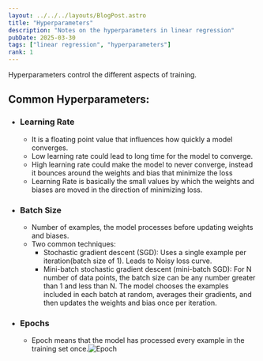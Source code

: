 ```yaml
---
layout: ../../../layouts/BlogPost.astro
title: "Hyperparameters"
description: "Notes on the hyperparameters in linear regression"
pubDate: 2025-03-30
tags: ["linear regression", "hyperparameters"]
rank: 1
---
```

Hyperparameters control the different aspects of training.

## Common Hyperparameters:

- ### Learning Rate
	- It is a floating point value that influences how quickly a model converges.
	- Low learning rate could lead to long time for the model to converge.
	- High learning rate could make the model to never converge, instead it bounces around the weights and bias that minimize the loss
	- Learning Rate is basically the small values by which the weights and biases are moved in the direction of minimizing loss.
- ### Batch Size
	- Number of examples, the model processes before updating weights and biases.
	- Two common techniques:
		- Stochastic gradient descent (SGD): Uses a single example per iteration(batch size of 1). Leads to Noisy loss curve.
		- Mini-batch stochastic gradient descent (mini-batch SGD): For N number of data points, the batch size can be any number greater than 1 and less than N. The model chooses the examples included in each batch at random, averages their gradients, and then updates the weights and bias once per iteration.
- ### Epochs
	- Epoch means that the model has processed every example in the training set once.![Epoch](https://d3p2bvoe452d0z.cloudfront.net/Epoch.png)

